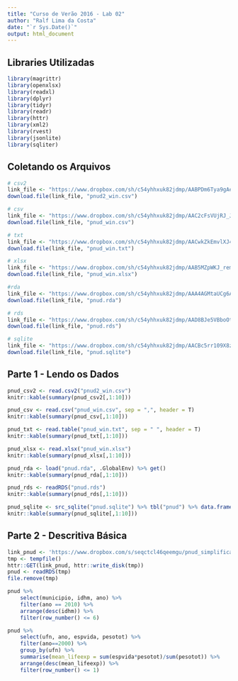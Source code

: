 ```yaml
---
title: "Curso de Verão 2016 - Lab 02"
author: "Ralf Lima da Costa"
date: "`r Sys.Date()`"
output: html_document
---
```


## Libraries Utilizadas

```r
library(magrittr)
library(openxlsx)
library(readxl)
library(dplyr)
library(tidyr)
library(readr)
library(httr)
library(xml2)
library(rvest)
library(jsonlite)
library(sqliter)
```

## Coletando os Arquivos

```r
# csv2
link_file <- "https://www.dropbox.com/sh/c54yhhxuk82jdmp/AABPDm6Tya9gAev6ECVYqzDya/pnud2_win.csv?dl=1"
download.file(link_file, "pnud2_win.csv")

# csv
link_file <- "https://www.dropbox.com/sh/c54yhhxuk82jdmp/AAC2cFsVUjRJ_JdOUenKWrLHa/pnud_win.csv?dl=1"
download.file(link_file, "pnud_win.csv")

# txt
link_file <- "https://www.dropbox.com/sh/c54yhhxuk82jdmp/AACwkZkEmvlXJ4Po3LDSKZ6Aa/pnud_win.txt?dl=1"
download.file(link_file, "pnud_win.txt")

# xlsx
link_file <- "https://www.dropbox.com/sh/c54yhhxuk82jdmp/AAB5MZpWKJ_rem6--_LYYOn2a/pnud_win.xlsx?dl=1"
download.file(link_file, "pnud_win.xlsx")

#rda
link_file <- "https://www.dropbox.com/sh/c54yhhxuk82jdmp/AAA4AGMtaUCg6AuQ8seJe3iYa/pnud.rda?dl=1"
download.file(link_file, "pnud.rda")

# rds
link_file <- "https://www.dropbox.com/sh/c54yhhxuk82jdmp/AAD8BJe5VBboOtamipv9Vg40a/pnud.rds?dl=1"
download.file(link_file, "pnud.rds")

# sqlite
link_file <- "https://www.dropbox.com/sh/c54yhhxuk82jdmp/AACBc5rr109X8zNd3pe4Bfkda/pnud.sqlite?dl=1"
download.file(link_file, "pnud.sqlite")

```

## Parte 1 - Lendo os Dados

```r
pnud_csv2 <- read.csv2("pnud2_win.csv")
knitr::kable(summary(pnud_csv2[,1:10]))

pnud_csv <- read.csv("pnud_win.csv", sep = ",", header = T)
knitr::kable(summary(pnud_csv[,1:10]))

pnud_txt <- read.table("pnud_win.txt", sep = " ", header = T)
knitr::kable(summary(pnud_txt[,1:10]))

pnud_xlsx <- read.xlsx("pnud_win.xlsx")
knitr::kable(summary(pnud_xlsx[,1:10]))

pnud_rda <- load("pnud.rda", .GlobalEnv) %>% get()
knitr::kable(summary(pnud_rda[,1:10]))

pnud_rds <- readRDS("pnud.rds")
knitr::kable(summary(pnud_rds[,1:10]))

pnud_sqlite <- src_sqlite("pnud.sqlite") %>% tbl("pnud") %>% data.frame()
knitr::kable(summary(pnud_sqlite[,1:10]))
```

## Parte 2 - Descritiva Básica

```r
link_pnud <- 'https://www.dropbox.com/s/seqctcl46qeemgu/pnud_simplificado.rds?dl=1'
tmp <- tempfile()
httr::GET(link_pnud, httr::write_disk(tmp))
pnud <- readRDS(tmp)
file.remove(tmp)

pnud %>%
    select(municipio, idhm, ano) %>%
    filter(ano == 2010) %>%
    arrange(desc(idhm)) %>%
    filter(row_number() <= 6)

pnud %>%
    select(ufn, ano, espvida, pesotot) %>%
    filter(ano==2000) %>%
    group_by(ufn) %>%
    summarise(mean_lifeexp = sum(espvida*pesotot)/sum(pesotot)) %>%
    arrange(desc(mean_lifeexp)) %>%
    filter(row_number() <= 1)



```

